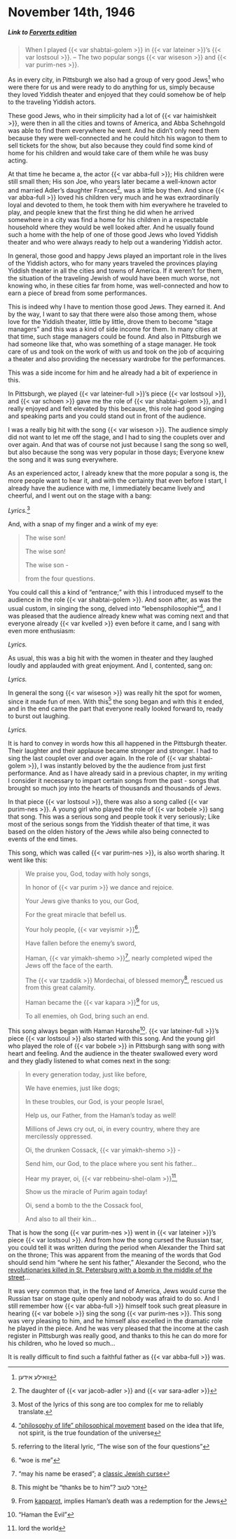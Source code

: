 # November 14th, 1946

##### _Link to [Forverts edition](https://www.nli.org.il/en/newspapers/frw/1946/11/14/01/)_ {.unnumbered}

> When I played {{< var shabtai-golem >}} in {{< var lateiner >}}'s {{< var lostsoul >}}. -- The two popular songs {{< var wiseson >}} and {{< var purim-nes >}}.


As in every city, in Pittsburgh we also had a group of very good Jews^[וואילע אידען] who were there for us and were ready to do anything for us, simply because they loved Yiddish theater and enjoyed that they could somehow be of help to the traveling Yiddish actors.

These good Jews, who in their simplicity had a lot of {{< var haimishkeit >}}, were then in all the cities and towns of America, and Abba Schehngold was able to find them everywhere he went. And he didn't only need them because they were well-connected and he could hitch his wagon to them to sell tickets for the show, but also because they could find some kind of home for his children and would take care of them while he was busy acting. 

At that time he became a, the actor {{< var abba-full >}}; His children were still small then; His son Joe, who years later became a well-known actor and married Adler's daughter Frances^[The daughter of {{< var jacob-adler >}} and {{< var sara-adler >}}], was a little boy then. And since {{< var abba-full >}} loved his children very much and he was extraordinarily loyal and devoted to them, he took them with him everywhere he traveled to play, and people knew that the first thing he did when he arrived somewhere in a city was find a home for his children in a respectable household where they would be well looked after. And he usually found such a home with the help of one of those good Jews who loved Yiddish theater and who were always ready to help out a wandering Yiddish actor.

In general, those good and happy Jews played an important role in the lives of the Yiddish actors, who for many years traveled the provinces playing Yiddish theater in all the cities and towns of America. If it weren't for them, the situation of the traveling Jewish of would have been much worse, not knowing who, in these cities far from home, was well-connected and how to earn a piece of bread from some performances.

This is indeed why I have to mention those good Jews. They earned it. And by the way, I want to say that there were also those among them, whose love for the Yiddish theater, little by little, drove them to become "stage managers" and this was a kind of side income for them. In many cities at that time, such stage managers could be found. And also in Pittsburgh we had someone like that, who was something of a stage manager. He took care of us and took on the work of  with us and took on the job of acquiring a theater and also providing the necessary wardrobe for the performances.

This was a side income for him and he already had a bit of experience in this.

In Pittsburgh, we played {{< var lateiner-full >}}'s piece {{< var lostsoul >}}, and {{< var schoen >}} gave me the role of {{< var shabtai-golem >}}, and I really enjoyed and felt elevated by this because, this role had good singing and speaking parts and you could stand out in front of the audience.


I was a really big hit with the song {{< var wiseson >}}. The audience simply did not want to let me off the stage, and I had to sing the couplets over and over again. And that was of course not just because I sang the song so well, but also because the song was very popular in those days; Everyone knew the song and it was sung everywhere.

As an experienced actor, I already knew that the more popular a song is, the more people want to hear it, and with the certainty that even before I start, I already have the audience with me, I immediately became lively and cheerful, and I went out on the stage with a bang: 

_Lyrics._^[Most of the lyrics of this song are too complex for me to reliably translate.]


And, with a snap of my finger and a wink of my eye:

> The wise son!
>
> The wise son!
>
> The wise son - 
>
> from the four questions.


You could call this a kind of "entrance;" with this I introduced myself to the audience in the role {{< var shabtai-golem >}}. And soon after, as was the usual custom, in singing the song, delved into "lebensphilosophie"^[["philosophy of life" philosophical movement](https://en.wikipedia.org/wiki/Lebensphilosophie) based on the idea that life, not spirit, is the true foundation of the universe], and I was pleased that the audience already knew what was coming next and that everyone already {{< var kvelled >}} even before it came, and I sang with even more enthusiasm:

_Lyrics._

As usual, this was a big hit with the women in theater and they laughed loudly and applauded with great enjoyment. And I, contented, sang on:

_Lyrics._

In general the song {{< var wiseson >}} was really hit the spot for women, since it made fun of men. With this^[referring to the literal lyric, "The wise son of the four questions"] the song began and with this it ended, and in the end came the part that everyone really looked forward to, ready to burst out laughing.

_Lyrics._

It is hard to convey in words how this all happened in the Pittsburgh theater. Their laughter and their applause became stronger and stronger. I had to sing the last couplet over and over again. In the role of {{< var shabtai-golem >}}, I was instantly beloved by the the audience from just first performance. And as I have already said in a previous chapter, in my writing I consider it necessary to impart certain songs from the past - songs that brought so much joy into the hearts of thousands and thousands of Jews.

In that piece {{< var lostsoul >}}, there was also a song called {{< var purim-nes >}}. A young girl who played the role of {{< var bobele >}} sang that song. This was a serious song and people took it very seriously; Like most of the serious songs from the Yiddish theater of that time, it was based on the olden history of the Jews while also being connected to events of the end times.

This song, which was called {{< var purim-nes >}}, is also worth sharing. It went like this:


> We praise you, God, today with holy songs,
>
> In honor of {{< var purim >}} we dance and rejoice.
>
> Your Jews give thanks to you, our God,
>
> For the great miracle that befell us. 
>
> Your holy people, {{< var veyismir >}}^["woe is me"], 
>
> Have fallen before the enemy's sword,
>
> Haman, {{< var yimakh-shemo >}}^["may his name be erased"; a [classic Jewish curse](https://en.wikipedia.org/wiki/Yimakh_shemo)], nearly completed wiped the Jews off the face of the earth.
>
> The {{< var tzaddik >}} Mordechai, of blessed memory^[This might be "thanks be to him"? זכר לטוב], rescued us from this great calamity.
>
> Haman became the {{< var kapara >}}^[From [kapparot](https://en.wikipedia.org/wiki/Kapparot), implies Haman's death was a redemption for the Jews] for us, 
>
> To all enemies, oh God, bring such an end.

This song always began with Haman Haroshe^["Haman the Evil"]. {{< var lateiner-full >}}'s piece {{< var lostsoul >}} also started with this song. And the young girl who played the role of {{< var bobele >}} in Pittsburgh sang with song with heart and feeling. And the audience in the theater swallowed every word and they gladly listened to what comes next in the song:

> In every generation today, just like before,
>
> We have enemies, just like dogs;
>
> In these troubles, our God, is your people Israel,
>
> Help us, our Father, from the Haman's today as well!
>
> Millions of Jews cry out, oi, in every country, where they are mercilessly oppressed.
>
> Oi, the drunken Cossack, {{< var yimakh-shemo >}} - 
>
> Send him, our God, to the place where you sent his father...
>
> Hear my prayer, oi, {{< var rebbeinu-shel-olam >}}^[lord the world], 
>
> Show us the miracle of Purim again today!
>
> Oi, send a bomb to the the Cossack fool,
>
> And also to all their kin...


That is how the song {{< var purim-nes >}} went in {{< var lateiner >}}'s piece {{< var lostsoul >}}. And from how the song cursed the Russian tsar, you could tell it was written during the period when Alexander the Third sat on the throne; This was apparent from the meaning of the words that God should send him "where he sent his father," Alexander the Second, who the [revolutionaries killed in St. Petersburg with a bomb in the middle of the street](https://en.wikipedia.org/wiki/Assassination_of_Alexander_II_of_Russia)... 


It was very common that, in the free land of America, Jews would curse the Russian tsar on stage quite openly and nobody was afraid to do so. And I still remember how {{< var abba-full >}} himself took such great pleasure in hearing {{< var bobele >}} sing the song  {{< var purim-nes >}}. This song was very pleasing to him, and he himself also excelled in the dramatic role he played in the piece. And he was very pleased that the income at the cash register in Pittsburgh was really good, and thanks to this he can do more for his children, who he loved so much...

It is really difficult to find such a faithful father as {{< var abba-full >}} was.

 